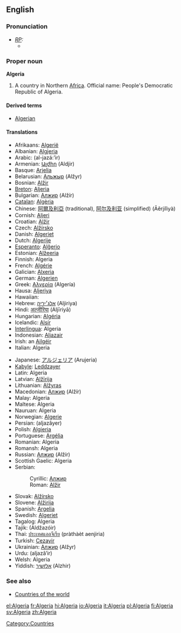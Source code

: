 ==English==
{{Wikipedia}}
===Pronunciation===
* ''[[RP]]:''
** {{IPA|/ælˈdʒɪəriə/}}

===Proper noun===
'''Algeria'''
# A country in Northern [[Africa]]. Official name: People's Democratic Republic of Algeria.

====Derived terms====
*[[Algerian]]

====Translations====
{{top}}
*Afrikaans: [[Algerië]]
*Albanian: [[Algjeria]]
*Arabic: {{ARchar|[[الجزائر|الْجَزَائِر]]}} (al-jazá:’ir) {{p}}
*Armenian: [[Ալժիր]] (Aldjir)
*Basque: [[Arjelia]]
*Belarusian: [[Альжыр]] (Alžyr)
*Bosnian: [[Alžir]] {{m}}
*[[Breton]]: [[Aljeria]]
*Bulgarian: [[Алжир]] (Alžír) {{m}}
*[[Catalan]]: [[Algèria]] {{f}}
*Chinese: [[阿爾及利亞]] (traditional), [[阿尔及利亚]] (simplified) (Āěrjílìyà)
*Cornish: [[Aljeri]]
*Croatian: [[Alžir]] {{m}}
*Czech: [[Alžírsko]]
*Danish: [[Algeriet]]
*Dutch: [[Algerije]]
*[[Esperanto]]: [[Alĝerio]]
*Estonian: [[Alžeeria]]
*Finnish: Algeria
*French: [[Algérie]] {{f}}
*Galician: [[Alxeria]] {{f}}
*German: [[Algerien]] {{n}}
*Greek: [[Αλγερία]] (Algería) {{f}}
*Hausa: [[Aljeriya]]
*Hawaiian: {{Unicode|[['Alekelia|ʻAlekelia]]}}
*Hebrew: [[אלג׳יריה]] (Aljiriya)
*Hindi: [[अल्जीरिया]] (Aljīriyā)
*Hungarian: [[Algéria]]
*Icelandic: [[Alsír]]
*[[Interlingua]]: Algeria
*Indonesian: [[Aljazair]]
*Irish: an [[Ailgéir]]
*Italian: Algeria {{f}}
{{mid}}
*Japanese: [[アルジェリア]] (Arujeria)
*[[Kabyle]]: [[Leddzayer]]
*Latin: Algeria
*Latvian: [[Alžīrija]]
*Lithuanian: [[Alžyras]]
*Macedonian: [[Алжир]] (Alžír)
*Malay: Algeria
*Maltese: Algeria
*Nauruan: Algeria
*Norwegian: [[Algerie]]
*Persian: {{FAchar|[[الجزایر]]}} (aljazâyer)
*Polish: [[Algieria]] {{f}}
*Portuguese: [[Argélia]] {{f}}
*Romanian: Algeria {{f}}
*Romansh: Algeria
*Russian: [[Алжир]] (Alžír) {{m}}
*Scottish Gaelic: Algeria
*Serbian:
*:Cyrillic: [[Алжир]] {{m}}
*:Roman: [[Alžir]] {{m}}
*Slovak: [[Alžírsko]]
*Slovene: [[Alžirija]] {{f}}
*Spanish: [[Argelia]] {{f}}
*Swedish: [[Algeriet]]
*Tagalog: Algeria
*Tajik: {{RUchar|[[Алҷазоир]]}} (Aldžazóir)
*Thai: [[ประเทศแอลจีเรีย]] (pràthàèt aenjiria)
*Turkish: [[Cezayir]]
*Ukrainian: [[Алжир]] (Alžyr) {{m}}
*Urdu: {{FAchar|[[الجزائر]]}} (aljazâ’ir)
*Welsh: Algeria
*Yiddish: [[אַלזשיר]] (Alzhir)
{{bottom}}

===See also===
*[[Countries of the world]]
[[Category:Countries]]
[[el:Algeria]]
[[fr:Algeria]]
[[hi:Algeria]]
[[io:Algeria]]
[[it:Algeria]]
[[pl:Algeria]]
[[fi:Algeria]]
[[sv:Algeria]]
[[zh:Algeria]]